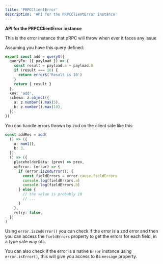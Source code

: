 ```yaml
---
title: 'PRPCClientError'
description: 'API for the PRPCClientError instance'
---
```


**API for the PRPCClientError instance**

This is the error instance that pRPC will throw when ever it faces any issue.

Assuming you have this query defined:

```ts
export const add = query$({
  queryFn: ({ payload }) => {
    const result = payload.a + payload.b
    if (result === 10) {
      return error$('Result is 10')
    }
    return { result }
  },
  key: 'add',
  schema: z.object({
    a: z.number().max(5),
    b: z.number().max(10),
  }),
})
```

You can handle errors thrown by zod on the client side like this:

```ts
const addRes = add(
  () => ({
    a: num1(),
    b: 3,
  }),
  () => ({
    placeholderData: (prev) => prev,
    onError: (error) => {
      if (error.isZodError()) {
        const fieldErrors = error.cause.fieldErrors
        console.log(fieldErrors.a)
        console.log(fieldErrors.b)
      } else {
        // the value is probably 10
        // ...
      }
    },
    retry: false,
  })
)
```

Using `error.isZodError()` you can check if the error is a zod error and then you can access the `fieldErrors` property to get the errors for each field, in a type safe way ofc.

You can also check if the error is a native `Error` instance using `error.isError()`, this will give you access to its `message` property.
